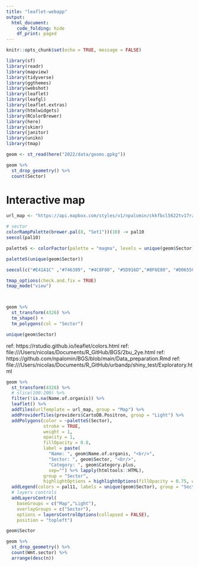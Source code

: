```yaml
---
title: "leaflet-webapp"
output: 
  html_document:
    code_folding: hide
    df_print: paged
---
```


```r
knitr::opts_chunk$set(echo = TRUE, message = FALSE)
```

```r
library(sf)
library(readr)
library(mapview)
library(tidyverse)
library(ggthemes)
library(webshot)
library(leaflet)
library(leafgl)
library(leaflet.extras)
library(htmlwidgets)
library(RColorBrewer)
library(here)
library(skimr)
library(janitor)
library(unikn)
library(tmap)
```

```r
geom <- st_read(here("2022/data/geoms.gpkg"))
```

```r
geom %>%
  st_drop_geometry() %>%
  count(Sector)
```

# Interactive map
```r
url_map <- "https://api.mapbox.com/styles/v1/npalomin/ckkfbcl5622tv17rzxz1lpt33/tiles/256/{z}/{x}/{y}@2x?access_token=pk.eyJ1IjoibnBhbG9taW4iLCJhIjoiY2owMDF5YXQxMDA2eDMybmwwd2tqYTU3bSJ9.Icvrku6Q57o8L0gncJI89g"

# sector
colorRampPalette(brewer.pal(8, "Set1"))(10) -> pal10
seecol(pal10)

paletteS <- colorFactor(palette = "magma", levels = unique(geom$Sector))

paletteS(unique(geom$Sector))

seecol(c("#E41A1C" ,"#746389", "#4C8F80", "#5D916D","#8F6E80", "#D0655C" ,"#F99F18" ,"#F3CA27", "#D1A237" ,"#BF6254", "#F781BF"))
```

```r
tmap_options(check.and.fix = TRUE)
tmap_mode("view")



geom %>%
  st_transform(4326) %>%
  tm_shape() +
  tm_polygons(col = "Sector")
```

```r
unique(geom$Sector)
```


ref: https://rstudio.github.io/leaflet/colors.html
ref: file:///Users/nicolas/Documents/R_GitHub/BGS/2bu_2ye.html
ref: https://github.com/npalomin/BGS/blob/main/Data_preparation.Rmd
ref: file:///Users/nicolas/Documents/R_GitHub/urbandp/shiny_test/Exploratory.html

```r
geom %>%
  st_transform(4326) %>%
  # slice(100:200) %>%
  filter(!is.na(Name.of.organis)) %>%
  leaflet() %>%
  addTiles(urlTemplate = url_map, group = "Map") %>%
  addProviderTiles(providers$CartoDB.Positron, group = "Light") %>%
  addPolygons(color = ~paletteS(Sector),
              stroke = TRUE,
              weight = 1,
              opacity = 1,
              fillOpacity = 0.8,
              label = paste(
                "Name: ", geom$Name.of.organis, "<br/>",
                "Sector: ", geom$Sector, "<br/>",
                "Category: ", geom$Category.plus,
                sep="") %>% lapply(htmltools::HTML),
              group = "Sector",
              highlightOptions = highlightOptions(fillOpacity = 0.75, weight = 1, opacity = 1, color = "yellow", bringToFront = TRUE, sendToBack = TRUE)) %>%
  addLegend(colors = pal11, labels = unique(geom$Sector), group = "Sector") %>%
  # layers controls
  addLayersControl(
    baseGroups = c("Map","Light"),
    overlayGroups = c("Sector"),
    options = layersControlOptions(collapsed = FALSE),
    position = "topleft")
```

```r
geom$Sector
```


```r
geom %>%
  st_drop_geometry() %>%
  count(Wmt.sector) %>%
  arrange(desc(n))
```

